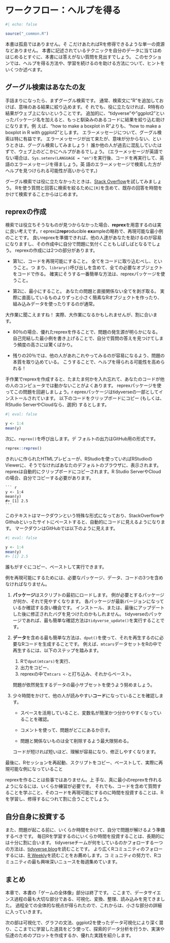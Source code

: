 # ワークフロー：ヘルプを得る {#sec-workflow-getting-help}

```r
#| echo: false

source("_common.R")
```

本書は孤島ではありません。そ
こだけあたればRを修得できるような単一の資源などありません。
本書に記述されているテクニックを自分のデータに当てはめはじめるとすぐに、本書には答えがない質問を見出すでしょう。
このセクションでは、ヘルプを得る方法や、学習を続けるのを助ける方法について、ヒントをいくつか述べます。

## グーグル検索はあなたの友

手詰まりになったら、まずグーグル検索です。
通常、検索文に"R"を追加しておけば、意味のある結果に絞り込めます。そ
れでも、役に立たなければ、R特有の結果がウェブ上にないということです。
追加的に、"tidyverse"や"ggplot2"といったパッケージ名を加えると、もっと馴染みのあるコードに結果を絞り込む助けになります。例
えば、"how to make a boxplot in R"よりも、"how to make a boxplot in R with ggplot2"とします。
エラーメッセージについて、グーグル検索は特に有益です。
エラーメッセージが出て来たが、意味が分からない、というときは、グーグル検索してみましょう！
誰か他の人が過去に混乱していたはずで、ウェブ上のどこかにヘルプがあるでしょう。
(エラーメッセージが英語でない場合は、`Sys.setenv(LANGUAGE = "en")`を実行後、コードを再実行して、英語のエラーメッセージを得ましょう。英
語のエラーメッセージで検索した方がヘルプを見つけられる可能性が高いからです。)

グーグル検索では役に立たなかったときは、[Stack Overflow](https://stackoverflow.com)を試してみましょう。
Rを使う質問と回答に検索を絞るために`[R]`を含めて、既存の回答を時間をかけて検索することからはじめます。

## reprexの作成

検索では役立ちそうなものが見つからなかった場合、**reprex**を用意するのは実に良い考えです。r
eprexは**repr**oducible **ex**ampleの略称で、再現可能な最小例のことです。
良いreprexを準備できれば、他の人達があなたを助けるのが容易になりますし、その作成中に自分で問題に気付くこともしばしばとなるでしょう。
reprexの作成には2つの部分があります。

-   第1に、コードを再現可能にすること。
    全てをコードに取り込むべし、ということ。つ
    まり、`library()`呼び出しを含めて、全ての必要なオブジェクトをコードで作る。
    確実にそうする一番簡単な方法は、reprexパッケージを使うこと。

-   第2に、最小にすること。
    あなたの問題と直接関係ない全てを剥ぎ取る。
    実際に直面しているものよりずっと小さく簡素なRオブジェクトを作ったり、組み込みデータを使ったりするのが通常。

大作業に聞こえますね！
実際、大作業になるかもしれませんが、割に合います。

-   80％の場合、優れたreprexを作ることで、問題の発生源が明らかになる。
    自己完結した最小例を書き上げることで、自分で質問の答えを見つけてしまう頻度の高さには驚くばかり。

-   残りの20％では、他の人があれこれやってみるのが容易になるよう、問題の本質を取り込めている。
    こうすることで、ヘルプを得られる可能性を高められる！

手作業でreprexを作成すると、たまたま何かを入れ忘れて、あなたのコードが他の人のコンピュータでは動かないことがよくあります。
reprexパッケージを使ってこの問題を回避しましょう。r
eprexパッケージはtidyverseの一部としてインストールされています。
以下のコードをクリップボードにコピー (もしくは、RStudio ServerやCloudなら、選択) するとします。

```r
#| eval: false

y <- 1:4
mean(y)
```

次に、`reprex()`を呼び出します。デ
フォルトの出力はGitHub用の形式です。

``` r
reprex::reprex()
```

きれいに作られたHTMLプレビューが、RStudioを使っていればRStudioのViewerに、そうでなければあなたのデフォルトのブラウザに、表示されます。
reprexは自動的にクリップボードにコピーされます。R
Studio ServerやCloudの場合、自分でコピーする必要があります。

````         
``` r
y <- 1:4
mean(y)
#> [1] 2.5
```
````

このテキストはマークダウンという特殊な形式になっており、StackOverflowやGithubといったサイトにペーストすると、自動的にコードに見えるようになります。
マークダウンはGitHubでは以下のように見えます。

```r
#| eval: false

y <- 1:4
mean(y)
#> [1] 2.5
```

誰もがすぐにコピー、ペーストして実行できます。

例を再現可能にするためには、必要なパッケージ、データ、コードの3つを含めなければなりません。

1.  **パッケージ**はスクリプトの最初にロードします。
    例が必要とするパッケージが何か、それで見やすくなります。
    各パッケージが最新バージョンになっているか確認する良い機会です。
    インストール、または、最後にアップデートした後に修正されたバグを見つけたのかもしれません。
    tidyverseのパッケージであれば、最も簡単な確認方法は`tidyverse_update()`を実行することです。

2.  **データ**を含める最も簡単な方法は、`dput()`を使って、それを再生するのに必要なRコードを生成することです。
    例えば、`mtcars`データセットをRの中で再生するには、以下のステップを踏みます。

    1.  Rで`dput(mtcars)`を実行、
    2.  出力をコピー、
    3.  reprexの中で`mtcars <-`と打ち込み、それからペースト。

    問題が依然発生するデータの最小サブセットを使うよう努めましょう。

3.  少々時間をかけて、他の人が読みやすい**コード**になっていることを確認します。

    -   スペースを活用していること、変数名が簡潔かつ分かりやすくなっていることを確認。

    -   コメントを使って、問題がどこにあるか示す。

    -   問題と関係ないものは全て削除するよう最大限努める。

    コードが短ければ短いほど、理解が容易になり、修正しやすくなります。

最後に、Rセッションを再起動、スクリプトをコピー、ペーストして、実際に再現可能な例になっていること

reprexを作ることは些事ではありません。上
手な、真に最小のreprexを作れるようになるには、いくらか練習が必要です。
それでも、コードを含めて質問することを学ぶこと、そのコードを再現可能にするのに時間を投資することは、Rを学習し、修得するにつれて割に合うことでしょう。

## 自分自身に投資する

また、問題が起こる前に、いくらか時間をかけて、自分で問題が解けるよう準備するべきです。
毎日Rを学習するのにいくらか時間を投資することは、長期的には十分に割に合います。
tidyverseチームが何をしているのかフォローする一つの方法は、[tidyverse blog](https://www.tidyverse.org/blog/)を読むことです。
より広くRコミュニティのフォローするには、[R Weekly](https://rweekly.org)を読むことをお薦めします。コ
ミュニティの努力で、Rコミュニティの最も興味深いニュースを毎週集めています。

## まとめ

本章で、本書の「ゲームの全体像」部分は終了です。
ここまで、データサイエンス過程の最も大切な部分である、可視化、変換、整理、読み込みを見てきました。
過程全ての全体的な視点が得られたので、これからは、小さな部分の詳細に入っていきます。

次の部は可視化で、グラフの文法、ggplot2を使ったデータ可視化により深く潜り、ここまでに学習した道具をどう使って、探索的データ分析を行うか、実演や伝達のためのプロットを作成するか、優れた実践を紹介します。
